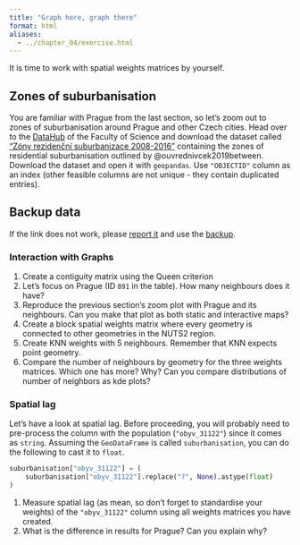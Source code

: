 ```yaml
---
title: "Graph here, graph there"
format: html
aliases:
  - ../chapter_04/exercise.html
---
```


It is time to work with spatial weights matrices by yourself.

## Zones of suburbanisation

You are familiar with Prague from the last section, so let's zoom out to zones of suburbanisation
around Prague and other Czech cities. Head over to the [DataHub](https://datahub.natur.cuni.cz) of the Faculty of Science and
download the dataset called ["Zóny rezidenční suburbanizace 2008-2016"](https://datahub.natur.cuni.cz/datasets/zóny-rezidenční-suburbanizace-2008-2016/explore) containing the zones of residential suburbanisation outlined by @ouvrednivcek2019between. Download the dataset and open it with `geopandas`. Use `"OBJECTID"` column as an index (other feasible columns are not unique - they contain duplicated entries).

::: {.callout-note collapse="true"}
# Backup data

If the link does not work, please [report it](https://github.com/martinfleis/sds/issues/new) and use the [backup](https://martinfleischmann.net/sds/spatial_graphs/data/zony_suburbanizace_2008_2016.zip).
:::

### Interaction with Graphs

1. Create a contiguity matrix using the Queen criterion
1. Let's focus on Prague (ID `891` in the table).  How many neighbours does it have?
1. Reproduce the previous section's zoom plot with Prague and its neighbours. Can you make that plot as both static and interactive maps?
1. Create a block spatial weights matrix where every geometry is connected to other geometries in the NUTS2 region.
1. Create KNN weights with 5 neighbours. Remember that KNN expects point geometry.
1. Compare the number of neighbours by geometry for the three weights matrices. Which one has more? Why? Can you compare distributions of number of neighbors as kde plots?

### Spatial lag

Let's have a look at spatial lag. Before proceeding, you will probably need to pre-process the column with the population (`"obyv_31122"`) since it comes as `string`. Assuming the `GeoDataFrame` is called `suburbanisation`, you can do the following to cast it to `float`.

```py
suburbanisation["obyv_31122"] = (
    suburbanisation["obyv_31122"].replace("?", None).astype(float)
)
```

1. Measure spatial lag (as mean, so don't forget to standardise your weights) of the `"obyv_31122"` column using all weights matrices you have created.
1. What is the difference in results for Prague? Can you explain why?
